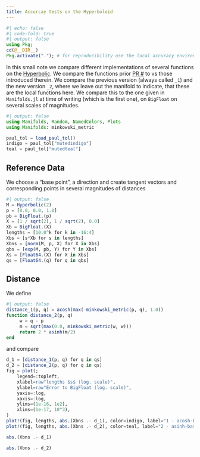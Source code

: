 ```yaml
---
title: Accurcay tests on the Hyperboloid
---
```



```julia
#| echo: false
#| code-fold: true
#| output: false
using Pkg;
cd(@__DIR__)
Pkg.activate("."); # for reproducibility use the local accuracy environment.
```

In this small note we compare different implementations of several functions on the [Hyperbolic]().
We compare the functions prior [PR #]() to vs those introduced therein.
We compare the previous version (always called `_1`) and the new version `_2`, where we leave out the manifold to indicate, that these are the local functions here.
We compare this to the one given in `Manifolds.jl` at time of writing (which is the first one), on `BigFloat` on several scales of magnitudes.

```julia
#| output: false
using Manifolds, Random, NamedColors, Plots
using Manifolds: minkowski_metric

paul_tol = load_paul_tol()
indigo = paul_tol["mutedindigo"]
teal = paul_tol["mutedteal"]
```

## Reference Data

We choose a “base point”, a direction and create tangent vectors and corresponding points in several magnitudes of distances
```julia
#| output: false
M = Hyperbolic(2)
p = [0.0, 0.0, 1.0]
pb = BigFloat.(p)
X = [1 / sqrt(2), 1 / sqrt(2), 0.0]
Xb = BigFloat.(X)
lengths = [10.0^k for k in -16:4]
Xbs = [s*Xb for s in lengths]
Xbns = [norm(M, p, X) for X in Xbs]
qbs = [exp(M, pb, Y) for Y in Xbs]
Xs = [Float64.(X) for X in Xbs]
qs = [Float64.(q) for q in qbs]
```

## Distance

We define

```julia
#| output: false
distance_1(p, q) = acosh(max(-minkowski_metric(p, q), 1.0))
function distance_2(p, q)
     w = q - p
     m = sqrt(max(0.0, minkowski_metric(w, w)))
     return 2 * asinh(m/2)
end
```

and compare

```julia
d_1 = [distance_1(p, q) for q in qs]
d_2 = [distance_2(p, q) for q in qs]
fig = plot(;
    legend=:topleft,
    xlabel=raw"lengths $s$ (log. scale)",
    ylabel=raw"Error to BigFloat (log. scale)",
    yaxis=:log,
    xaxis=:log,
    ylims=(1e-16, 1e2),
    xlims=(1e-17, 10^3),
)
plot!(fig, lengths, abs.(Xbns .- d_1), color=indigo, label="1 - acosh-based")
plot!(fig, lengths, abs.(Xbns .- d_2), color=teal, label="2 - asinh-based")
```

```julia
abs.(Xbns .- d_1)
```

```julia
abs.(Xbns .- d_2)
```